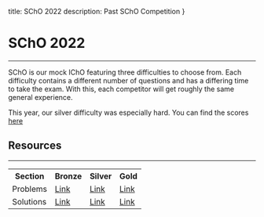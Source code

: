 title: SChO 2022
description: Past SChO Competition
}

# SChO 2022
---
SChO is our mock IChO featuring three difficulties to choose from.
Each difficulty contains a different number of questions and has a differing time to take the exam.
With this, each competitor will get roughly the same general experience.

This year, our silver difficulty was especially hard.
You can find the scores <a href="https://docs.google.com/spreadsheets/d/1fmAOefPaHa6yInOQe-0zsLE1vt5elG-y5YmNEdNJ-ww/edit?usp=sharing" class="text-blue-400">here</a>


## Resources
---
<table>
	<tr>
		<th>Section</th>
		<th>Bronze</th>
		<th>Silver</th>
		<th>Gold</th>
	</tr>
	<tr>
		<td>Problems</td>
		<td><a href="https://drive.google.com/file/d/1pMUkTJzFYrf2Hpe9XFr8r5vZwShrkMkA/view?usp=sharing" class="text-blue-400 mt-0">Link</a></td>
		<td><a href="https://drive.google.com/file/d/1RqPteXGve8o1eGK8xr84HEqmd3W0dElI/view?usp=sharing" class="text-blue-400 mt-0">Link</a></td>
		<td><a href="https://drive.google.com/file/d/1moP9w4WwbYTHK-GQIw-C02rgstNuUS0M/view?usp=sharing" class="text-blue-400 mt-0">Link</a></td>
	</tr>
	<tr>
		<td>Solutions</td>
		<td><a href="https://drive.google.com/file/d/16bq5hs-erWwcuY1ei_--5xqPLLOyx_Jz/view?usp=sharing" class="text-blue-400 mt-0">Link</a></td>
		<td><a href="https://drive.google.com/file/d/1S44aWipw2rvK3N_bKYM3muKA1dbIK4jf/view?usp=sharing" class="text-blue-400 mt-0">Link</a></td>
		<td><a href="https://drive.google.com/file/d/1AFE6sfbgiC-6q1DBmcrARTE4fBNhtE-G/view?usp=sharing" class="text-blue-400 mt-0">Link</a></td>
	</tr>
</table>
